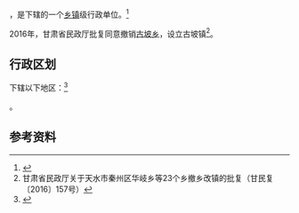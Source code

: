 {{中国乡级行政区|62/05/23/214/000}}

'''{{PAGENAMEBASE}}'''，是{{PRC admin/fullname|62/05/23/214/000|3}}下辖的一个[[乡镇|乡镇]]级行政单位。<ref>{{PRC admin/ref sgc|{{PRC admin/parent|62/05/23/214/000}}}}</ref>

2016年，甘肃省民政厅批复同意撤销[[古坡乡|古坡乡]]，设立古坡镇<ref>甘肃省民政厅关于天水市秦州区华岐乡等23个乡撤乡改镇的批复（甘民复〔2016〕157号）</ref>。

== 行政区划 ==

{{PAGENAMEBASE}}下辖以下地区：<ref>{{PRC admin/ref sgc|62/05/23/214/000}}</ref>

{{PRC admin/children|62/05/23/214/000}}。

== 参考资料 ==

{{reflist}}

{{行政区划小作品}}
{{PRC admin/navcat|62/05/23/214/000}}